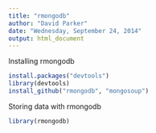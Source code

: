 ```yaml
---
title: "rmongodb"
author: "David Parker"
date: "Wednesday, September 24, 2014"
output: html_document
---
```


Installing rmongodb

```r
install.packages("devtools")
library(devtools)
install_github("rmongodb", "mongosoup")
```


Storing data with rmongodb

```r
library(rmongodb)


```

